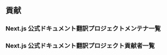 
## 貢献

### Next.js 公式ドキュメント翻訳プロジェクトメンテナ一覧

<Contributor
  url="https://github.com/5t111111"
  username="5t111111"
  avatarURL="https://avatars2.githubusercontent.com/u/333180"
/>

### Next.js 公式ドキュメント翻訳プロジェクト貢献者一覧

<Contributor
  url="https://github.com/5t111111"
  username="5t111111"
  avatarURL="https://avatars2.githubusercontent.com/u/333180"
/>
